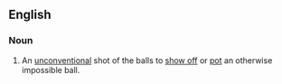==English==

===Noun===
{{en-noun|head=[[trick]] [[shot]]}}

# {{snooker}} An [[unconventional]] shot of the balls to [[show off]] or [[pot]] an otherwise impossible ball.
